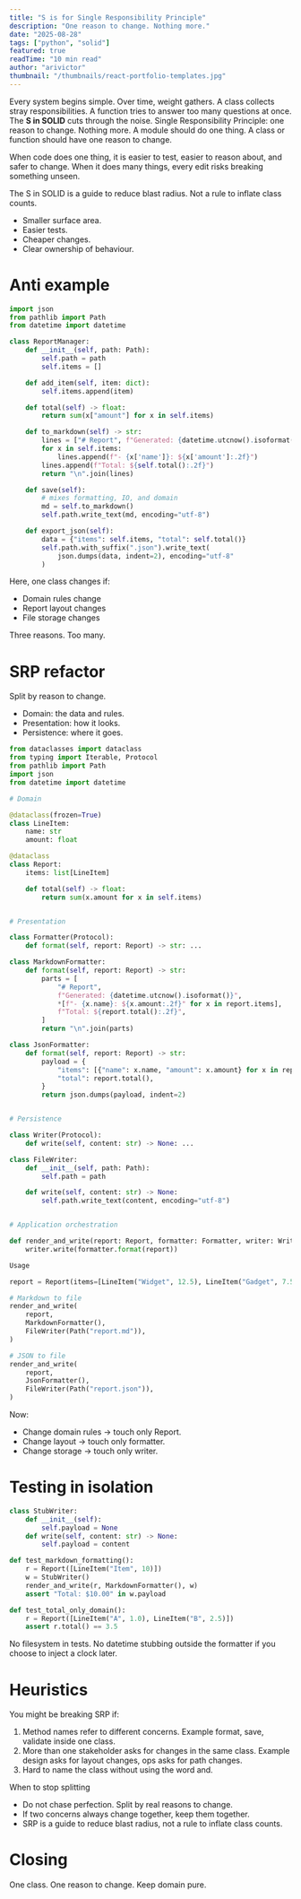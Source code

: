 ```yaml
---
title: "S is for Single Responsibility Principle"
description: "One reason to change. Nothing more."
date: "2025-08-28"
tags: ["python", "solid"]
featured: true
readTime: "10 min read"
author: "arivictor"
thumbnail: "/thumbnails/react-portfolio-templates.jpg"
---
```


Every system begins simple. Over time, weight gathers. A class collects stray responsibilities. A function tries to answer too many questions at once. The **S in SOLID** cuts through the noise. Single Responsibility Principle: one reason to change. Nothing more. A module should do one thing. A class or function should have one reason to change.

When code does one thing, it is easier to test, easier to reason about, and safer to change. When it does many things, every edit risks breaking something unseen.

The S in SOLID is a guide to reduce blast radius. Not a rule to inflate class counts.

* Smaller surface area.
* Easier tests.
* Cheaper changes.
* Clear ownership of behaviour.

# Anti example

```python
import json
from pathlib import Path
from datetime import datetime

class ReportManager:
    def __init__(self, path: Path):
        self.path = path
        self.items = []

    def add_item(self, item: dict):
        self.items.append(item)

    def total(self) -> float:
        return sum(x["amount"] for x in self.items)

    def to_markdown(self) -> str:
        lines = ["# Report", f"Generated: {datetime.utcnow().isoformat()}"]
        for x in self.items:
            lines.append(f"- {x['name']}: ${x['amount']:.2f}")
        lines.append(f"Total: ${self.total():.2f}")
        return "\n".join(lines)

    def save(self):
        # mixes formatting, IO, and domain
        md = self.to_markdown()
        self.path.write_text(md, encoding="utf-8")

    def export_json(self):
        data = {"items": self.items, "total": self.total()}
        self.path.with_suffix(".json").write_text(
            json.dumps(data, indent=2), encoding="utf-8"
        )
```

Here, one class changes if:

* Domain rules change
* Report layout changes
* File storage changes

Three reasons. Too many.

# SRP refactor

Split by reason to change.

* Domain: the data and rules.
* Presentation: how it looks.
* Persistence: where it goes.

```python
from dataclasses import dataclass
from typing import Iterable, Protocol
from pathlib import Path
import json
from datetime import datetime

# Domain

@dataclass(frozen=True)
class LineItem:
    name: str
    amount: float

@dataclass
class Report:
    items: list[LineItem]

    def total(self) -> float:
        return sum(x.amount for x in self.items)


# Presentation

class Formatter(Protocol):
    def format(self, report: Report) -> str: ...

class MarkdownFormatter:
    def format(self, report: Report) -> str:
        parts = [
            "# Report",
            f"Generated: {datetime.utcnow().isoformat()}",
            *[f"- {x.name}: ${x.amount:.2f}" for x in report.items],
            f"Total: ${report.total():.2f}",
        ]
        return "\n".join(parts)

class JsonFormatter:
    def format(self, report: Report) -> str:
        payload = {
            "items": [{"name": x.name, "amount": x.amount} for x in report.items],
            "total": report.total(),
        }
        return json.dumps(payload, indent=2)


# Persistence

class Writer(Protocol):
    def write(self, content: str) -> None: ...

class FileWriter:
    def __init__(self, path: Path):
        self.path = path

    def write(self, content: str) -> None:
        self.path.write_text(content, encoding="utf-8")


# Application orchestration

def render_and_write(report: Report, formatter: Formatter, writer: Writer) -> None:
    writer.write(formatter.format(report))

Usage

report = Report(items=[LineItem("Widget", 12.5), LineItem("Gadget", 7.5)])

# Markdown to file
render_and_write(
    report,
    MarkdownFormatter(),
    FileWriter(Path("report.md")),
)

# JSON to file
render_and_write(
    report,
    JsonFormatter(),
    FileWriter(Path("report.json")),
)
```

Now:

* Change domain rules → touch only Report.
* Change layout → touch only formatter.
* Change storage → touch only writer.

# Testing in isolation

```python
class StubWriter:
    def __init__(self):
        self.payload = None
    def write(self, content: str) -> None:
        self.payload = content

def test_markdown_formatting():
    r = Report([LineItem("Item", 10)])
    w = StubWriter()
    render_and_write(r, MarkdownFormatter(), w)
    assert "Total: $10.00" in w.payload

def test_total_only_domain():
    r = Report([LineItem("A", 1.0), LineItem("B", 2.5)])
    assert r.total() == 3.5
```

No filesystem in tests. No datetime stubbing outside the formatter if you choose to inject a clock later.

# Heuristics

You might be breaking SRP if:

1. Method names refer to different concerns. Example format, save, validate inside one class.
2. More than one stakeholder asks for changes in the same class. Example design asks for layout changes, ops asks for path changes.
3. Hard to name the class without using the word and.

When to stop splitting

* Do not chase perfection. Split by real reasons to change.
* If two concerns always change together, keep them together.
* SRP is a guide to reduce blast radius, not a rule to inflate class counts.

# Closing

One class. One reason to change.
Keep domain pure.